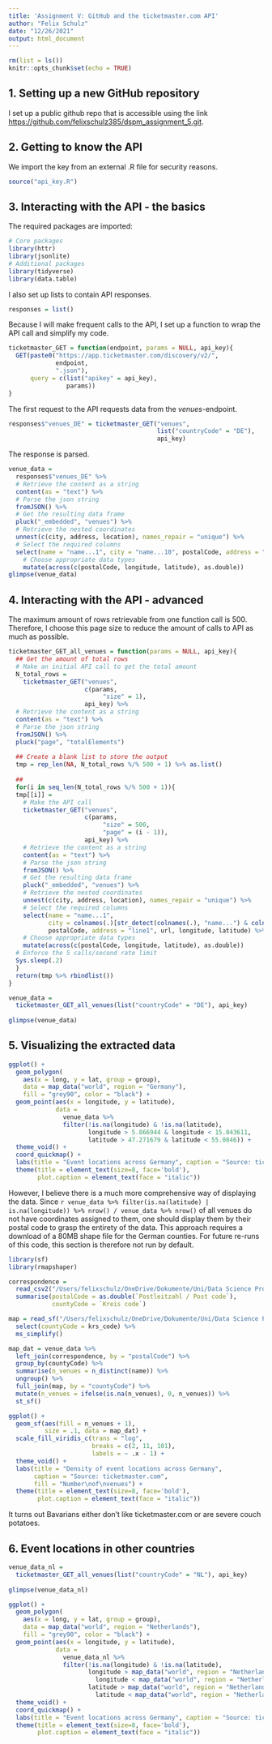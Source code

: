 ```yaml
---
title: 'Assignment V: GitHub and the ticketmaster.com API'
author: "Felix Schulz"
date: "12/26/2021"
output: html_document
---
```


```r
rm(list = ls())
knitr::opts_chunk$set(echo = TRUE)
```

## 1. Setting up a new GitHub repository

I set up a public github repo that is accessible using the link
[https://github.com/felixschulz385/dspm_assignment_5.git](https://github.com/felixschulz385/dspm_assignment_5.git).

## 2. Getting to know the API

We import the key from an external .R file for security reasons.

```r
source("api_key.R")
```

## 3. Interacting with the API - the basics

The required packages are imported:

```r
# Core packages
library(httr)
library(jsonlite)
# Additional packages
library(tidyverse)
library(data.table)
```

I also set up lists to contain API responses.

```r
responses = list()
```


Because I will make frequent calls to the API, I set up a function to wrap the
API call and simplify my code.

```r
ticketmaster_GET = function(endpoint, params = NULL, api_key){
  GET(paste0("https://app.ticketmaster.com/discovery/v2/",
             endpoint,
             ".json"),
      query = c(list("apikey" = api_key),
                params))
}
```

The first request to the API requests data from the *venues*-endpoint.

```r
responses$"venues_DE" = ticketmaster_GET("venues", 
                                         list("countryCode" = "DE"),
                                         api_key)
```

The response is parsed.

```r
venue_data = 
  responses$"venues_DE" %>%
  # Retrieve the content as a string
  content(as = "text") %>%
  # Parse the json string
  fromJSON() %>%
  # Get the resulting data frame
  pluck("_embedded", "venues") %>%
  # Retrieve the nested coordinates
  unnest(c(city, address, location), names_repair = "unique") %>%
  # Select the required columns
  select(name = "name...1", city = "name...10", postalCode, address = "line1", url, longitude, latitude) %>%
    # Choose appropriate data types
    mutate(across(c(postalCode, longitude, latitude), as.double))
glimpse(venue_data)
```

## 4. Interacting with the API - advanced

The maximum amount of rows retrievable from one function call is 500. Therefore,
I choose this page size to reduce the amount of calls to API as much as 
possible.


```r
ticketmaster_GET_all_venues = function(params = NULL, api_key){
  ## Get the amount of total rows
  # Make an initial API call to get the total amount
  N_total_rows = 
    ticketmaster_GET("venues", 
                     c(params,
                          "size" = 1),
                     api_key) %>%
  # Retrieve the content as a string
  content(as = "text") %>%
  # Parse the json string
  fromJSON() %>%
  pluck("page", "totalElements")
  
  ## Create a blank list to store the output
  tmp = rep_len(NA, N_total_rows %/% 500 + 1) %>% as.list()
  
  ##
  for(i in seq_len(N_total_rows %/% 500 + 1)){
  tmp[[i]] = 
    # Make the API call
    ticketmaster_GET("venues", 
                     c(params,
                          "size" = 500,
                          "page" = (i - 1)),
                     api_key) %>%
    # Retrieve the content as a string
    content(as = "text") %>%
    # Parse the json string
    fromJSON() %>%
    # Get the resulting data frame
    pluck("_embedded", "venues") %>%
    # Retrieve the nested coordinates
    unnest(c(city, address, location), names_repair = "unique") %>%
    # Select the required columns
    select(name = "name...1", 
           city = colnames(.)[str_detect(colnames(.), "name...") & colnames(.) != "name...1"], 
           postalCode, address = "line1", url, longitude, latitude) %>%
    # Choose appropriate data types
    mutate(across(c(postalCode, longitude, latitude), as.double))
  # Enforce the 5 calls/second rate limit
  Sys.sleep(.2)
  }
  return(tmp %>% rbindlist())
}
```

```r
venue_data = 
  ticketmaster_GET_all_venues(list("countryCode" = "DE"), api_key)
  
glimpse(venue_data)
```

## 5. Visualizing the extracted data

```r
ggplot() + 
  geom_polygon(
    aes(x = long, y = lat, group = group), 
    data = map_data("world", region = "Germany"),
    fill = "grey90", color = "black") +
  geom_point(aes(x = longitude, y = latitude),
             data = 
               venue_data %>%
               filter(!is.na(longitude) & !is.na(latitude),
                      longitude > 5.866944 & longitude < 15.043611,
                      latitude > 47.271679 & latitude < 55.0846)) +
  theme_void() + 
  coord_quickmap() +
  labs(title = "Event locations across Germany", caption = "Source: ticketmaster.com") + 
  theme(title = element_text(size=8, face='bold'),
        plot.caption = element_text(face = "italic"))
```

However, I believe there is a much more comprehensive way of displaying the data.
Since 
`r venue_data %>% filter(is.na(latitude) | is.na(longitude)) %>% nrow() / venue_data %>% nrow()` 
of all venues do not have coordinates assigned to them, one should display them
by their postal code to grasp the entirety of the data. This approach requires a 
download of a 80MB shape file for the German counties. For future re-runs of
this code, this section is therefore not run by default.

```r
library(sf)
library(rmapshaper)

correspondence = 
  read_csv2("/Users/felixschulz/OneDrive/Dokumente/Uni/Data Science Project Management 2021-2022/Assignment 5/Data/georef-germany-postleitzahl.csv") %>%
  summarise(postalCode = as.double(`Postleitzahl / Post code`),
            countyCode = `Kreis code`)

map = read_sf("/Users/felixschulz/OneDrive/Dokumente/Uni/Data Science Project Management 2021-2022/Assignment 5/Data/georef-germany-kreis") %>%
  select(countyCode = krs_code) %>%
  ms_simplify()

map_dat = venue_data %>%
  left_join(correspondence, by = "postalCode") %>%
  group_by(countyCode) %>%
  summarise(n_venues = n_distinct(name)) %>%
  ungroup() %>%
  full_join(map, by = "countyCode") %>%
  mutate(n_venues = ifelse(is.na(n_venues), 0, n_venues)) %>%
  st_sf()

ggplot() +
  geom_sf(aes(fill = n_venues + 1), 
          size = .1, data = map_dat) +
  scale_fill_viridis_c(trans = "log", 
                       breaks = c(2, 11, 101),
                       labels = ~ .x - 1) +
  theme_void() +
  labs(title = "Density of event locations across Germany", 
       caption = "Source: ticketmaster.com",
       fill = "Number\nof\nvenues") + 
  theme(title = element_text(size=8, face='bold'),
        plot.caption = element_text(face = "italic"))
```

It turns out Bavarians either don't like ticketmaster.com or are severe couch 
potatoes.

## 6. Event locations in other countries

```r
venue_data_nl = 
  ticketmaster_GET_all_venues(list("countryCode" = "NL"), api_key)
  
glimpse(venue_data_nl)
```

```r
ggplot() + 
  geom_polygon(
    aes(x = long, y = lat, group = group), 
    data = map_data("world", region = "Netherlands"),
    fill = "grey90", color = "black") +
  geom_point(aes(x = longitude, y = latitude),
             data = 
               venue_data_nl %>%
               filter(!is.na(longitude) & !is.na(latitude),
                      longitude > map_data("world", region = "Netherlands") %>% pull(long) %>% min() & 
                        longitude < map_data("world", region = "Netherlands") %>% pull(long) %>% max(),
                      latitude > map_data("world", region = "Netherlands") %>% pull(lat) %>% min() & 
                        latitude < map_data("world", region = "Netherlands") %>% pull(lat) %>% max())) +
  theme_void() + 
  coord_quickmap() +
  labs(title = "Event locations across Germany", caption = "Source: ticketmaster.com") + 
  theme(title = element_text(size=8, face='bold'),
        plot.caption = element_text(face = "italic"))
```

